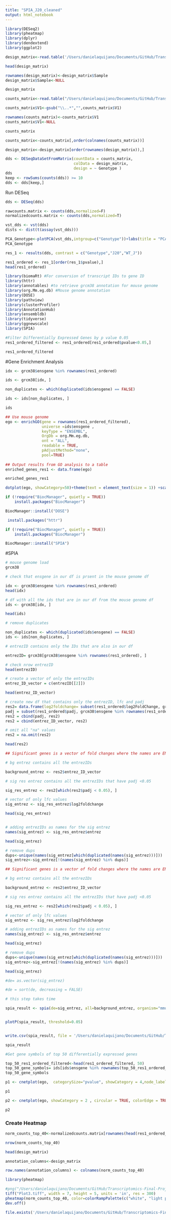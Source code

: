 ```yaml
---
title: "SPIA_J20_cleaned"
output: html_notebook
---
```




```r
library(DESeq2)
library(pheatmap)
library(dplyr)
library(dendextend)
library(ggplot2)
```

```r
design_matrix<-read.table('/Users/danielaquijano/Documents/GitHub/Transcriptomics-Final-Project-/source_files/Experimental_Design.csv',sep=',',header=TRUE)

head(design_matrix)
```


```r
rownames(design_matrix)<-design_matrix$Sample
design_matrix$Sample<-NULL

design_matrix
```

```r
counts_matrix<-read.table("/Users/danielaquijano/Documents/GitHub/Transcriptomics-Final-Project-/Count_Tables/allcounts.csv",sep=',',header=TRUE)
```
```r
counts_matrix$V1<-gsub("\\..*","",counts_matrix$V1)
```


```r
rownames(counts_matrix)<-counts_matrix$V1
counts_matrix$V1<-NULL
```

```r
counts_matrix
```

```r
counts_matrix<-counts_matrix[,order(colnames(counts_matrix))]
```
```r
design_matrix<-design_matrix[order(rownames(design_matrix)),]
```


```r
dds <- DESeqDataSetFromMatrix(countData = counts_matrix,
                              colData = design_matrix,
                              design = ~ Genotype )
dds
keep <- rowSums(counts(dds)) >= 10
dds <- dds[keep,]
```

Run DESeq
```r
dds <- DESeq(dds)
```

```r
rawcounts.matrix <- counts(dds,normalized=F)
normalizedcounts.matrix <- counts(dds,normalized=T)
```


```r
vst_dds <- vst(dds)
dists <- dist(t(assay(vst_dds)))

```

```r
PCA_Genotype<-plotPCA(vst_dds,intgroup=c("Genotype"))+labs(title = "PCA of mice of different genotypes", color = "Group")+coord_fixed(ratio=3)
PCA_Genotype
```
```r
res_1 <- results(dds, contrast = c("Genotype","J20","WT_J"))
```

```r
res1_ordered <- res_1[order(res_1$pvalue),] 
head(res1_ordered)
```
```r
library(biomaRt) #For conversion of transcript IDs to gene ID
library(httr)
library(annotables) #to retrieve grcm38 annotation for mouse genome
library(org.Mm.eg.db) #Mouse genome annotation
library(DOSE)
library(pathview)
library(clusterProfiler)
library(AnnotationHub) 
library(ensembldb)
library(tidyverse)
library(ggnewscale)
library(SPIA)

```

```r
#Filter Differentially Expressed Genes by p value 0.05
res1_ordered_filtered <- res1_ordered[res1_ordered$pvalue<0.05,]
```
```r
res1_ordered_filtered
```



#Gene Enrichment Analysis

```r
idx <- grcm38$ensgene %in% rownames(res1_ordered)

ids <- grcm38[idx, ]

non_duplicates <- which(duplicated(ids$ensgene) == FALSE)

ids <- ids[non_duplicates, ]

```
```r
ids
```



```r
## Use mouse genome 
ego <- enrichGO(gene = rownames(res1_ordered_filtered), 
                universe =ids$ensgene ,
                keyType = "ENSEMBL",
                OrgDb = org.Mm.eg.db, 
                ont = "ALL",
                readable = TRUE,
                pAdjustMethod="none",
                pool=TRUE)
                
## Output results from GO analysis to a table
enriched_genes_res1 <- data.frame(ego)
```
```r
enriched_genes_res1
```



```r
dotplot(ego, showCategory=50)+theme(text = element_text(size = 1)) +scale_y_discrete(labels=function(x) str_wrap(x, width=40))+ggtitle('Enriched genes when comparing WT_J0 and J20 mice')+ theme(plot.title = element_text(size=16))
```



```r
if (!require("BiocManager", quietly = TRUE))
    install.packages("BiocManager")

BiocManager::install("DOSE")
```
```r
 install.packages("httr")
```
```r
if (!require("BiocManager", quietly = TRUE))
    install.packages("BiocManager")

BiocManager::install("SPIA")
```


#SPIA 


```r

# mouse genome load
grcm38

# check that ensgene in our df is prsent in the mouse genome df

idx <- grcm38$ensgene %in% rownames(res1_ordered)
head(idx)

# df with all the ids that are in our df from the mouse genome df
ids <- grcm38[idx, ]

head(ids)

# remove duplicates

non_duplicates <- which(duplicated(ids$ensgene) == FALSE)
ids <- ids[non_duplicates, ]

```
```r


# entrezID contains only the IDs that are also in our df

entrezID= grcm38[grcm38$ensgene %in% rownames(res1_ordered), ]

# check nrow entrezID
head(entrezID)

# create a vector of only the entrezIDs
entrez_ID_vector = c(entrezID[[2]])

head(entrez_ID_vector)

# create new df that contains only the entrezID, lfc and padj
res2= data.frame(log2foldchange= subset(res1_ordered$log2FoldChange, grcm38$ensgene %in% rownames(res1_ordered)))
padj = subset(res1_ordered$padj, grcm38$ensgene %in% rownames(res1_ordered))
res2 = cbind(padj, res2)
res2 = cbind(entrez_ID_vector, res2)

# omit all "na" values
res2 = na.omit(res2)

head(res2)
```
```r
## Significant genes is a vector of fold changes where the names are ENTREZ gene IDs. The background set is a vector of all the genes represented on the platform.

# bg entrez contains all the entrezIDs 

background_entrez <- res2$entrez_ID_vector

# sig res entrez contains all the entrezIDs that have padj <0.05

sig_res_entrez <- res2[which(res2$padj < 0.05), ]

# vector of only lfc values
sig_entrez <- sig_res_entrez$log2foldchange

head(sig_res_entrez)


# adding entrezIDs as names for the sig entrez
names(sig_entrez) <- sig_res_entrez$entrez

head(sig_entrez)

# remove dups
dups<-unique(names(sig_entrez[which(duplicated(names(sig_entrez)))]))
sig_entrez<-sig_entrez[!(names(sig_entrez) %in% dups)]
```

```r
## Significant genes is a vector of fold changes where the names are ENTREZ gene IDs. The background set is a vector of all the genes represented on the platform.

# bg entrez contains all the entrezIDs 

background_entrez <- res2$entrez_ID_vector

# sig res entrez contains all the entrezIDs that have padj <0.05

sig_res_entrez <- res2[which(res2$padj < 0.05), ]

# vector of only lfc values
sig_entrez <- sig_res_entrez$log2foldchange

# adding entrezIDs as names for the sig entrez
names(sig_entrez) <- sig_res_entrez$entrez

head(sig_entrez)

# remove dups
dups<-unique(names(sig_entrez[which(duplicated(names(sig_entrez)))]))
sig_entrez<-sig_entrez[!(names(sig_entrez) %in% dups)]
```

```r
head(sig_entrez)
```

```r


#de= as.vector(sig_entrez)

#de = sort(de, decreasing = FALSE)

# this step takes time

spia_result <- spia(de=sig_entrez, all=background_entrez, organism="mmu")


plotP(spia_result, threshold=0.05) 


write.csv(spia_result, file = '/Users/danielaquijano/Documents/GitHub/Transcriptomics-Final-Project-/source_files/SPIA_J20.csv')
```

```r
spia_result
```
```r
#Get gene symbols of top 50 differentially expressed genes

top_50_res1_ordered_filtered<-head(res1_ordered_filtered, 50)
top_50_gene_symbols= ids[ids$ensgene %in% rownames(top_50_res1_ordered_filtered), ]
top_50_gene_symbols
```

```r

p1 <- cnetplot(ego,  categorySize="pvalue", showCategory = 4,node_label="all",cex_label_gene = 0.5,cex_label_category=0.9,shadowtext='category',color_category='pink', color_gene='purple' )+ggtitle('Enriched Genes when comparing J20and WT_J20 mice')
```
```r
p1
```

```r

p2 <- cnetplot(ego, showCategory = 2 , circular = TRUE, colorEdge = TRUE,node_label="gene",cex_label_gene = 0.6,color_category='pink', color_gene='purple') +ggtitle('Enriched Genes when comparing J20and WT_J20 mice')

```
```r
p2
```

### Create Heatmap
```r
norm_counts_top_40<-normalizedcounts.matrix[rownames(head(res1_ordered_filtered,40)),]
```
```r
nrow(norm_counts_top_40)
```

```r
head(design_matrix)
```
```r
annotation_columns<-design_matrix
```
```r
row.names(annotation_columns) <- colnames(norm_counts_top_40)
```
```r
library(pheatmap)
```

```r
#png("/Users/danielaquijano/Documents/GitHub/Transcriptomics-Final-Project-/DGE_Images/heatmap_j20_wtj20.png")
tiff("Plot3.tiff", width = 7, height = 5, units = 'in', res = 300)
pheatmap(norm_counts_top_40, color=colorRampPalette(c("white", "light pink", "purple"))(30), scale="row", cluster_cols = T, show_rownames = T,fontsize = 7,fontsize_row = 4, fontsize_col = 4,labels_row = rownames(dists),annotation_col =annotation_columns,main='Differentially Expressed Genes in J20 and WT_J20 mice' )
dev.off()
```


```r
file.exists('/Users/danielaquijano/Documents/GitHub/Transcriptomics-Final-Project-/DGE_Images/')
```







